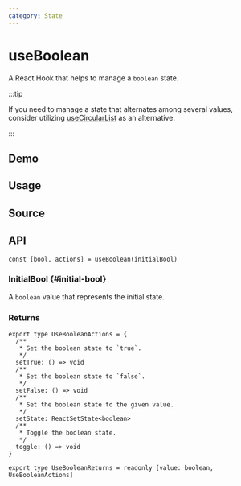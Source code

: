 ```yaml
---
category: State
---
```


# useBoolean


<HooksType category="State" />

<Since version="v1.3.0" />

A React Hook that helps to manage a `boolean` state.

:::tip

If you need to manage a state that alternates among several values, consider utilizing [useCircularList](/reference/use-circular-list) as an alternative.

:::

## Demo


<App />

## Usage



## Source


<Source />

## API

```tsx
const [bool, actions] = useBoolean(initialBool)
```

### InitialBool \{#initial-bool}

A `boolean` value that represents the initial state.

### Returns

```tsx
export type UseBooleanActions = {
  /**
   * Set the boolean state to `true`.
   */
  setTrue: () => void
  /**
   * Set the boolean state to `false`.
   */
  setFalse: () => void
  /**
   * Set the boolean state to the given value.
   */
  setState: ReactSetState<boolean>
  /**
   * Toggle the boolean state.
   */
  toggle: () => void
}

export type UseBooleanReturns = readonly [value: boolean, UseBooleanActions]
```
